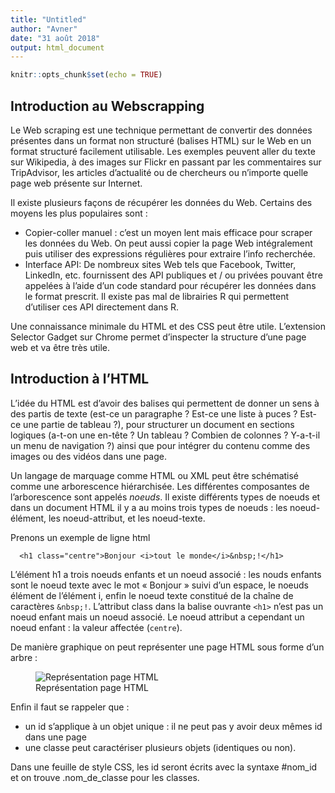 ```yaml
---
title: "Untitled"
author: "Avner"
date: "31 août 2018"
output: html_document
---
```


```r
knitr::opts_chunk$set(echo = TRUE)
```

## Introduction au Webscrapping

Le Web scraping est une technique permettant de convertir des données présentes dans un format non structuré (balises HTML) sur le Web en un format structuré facilement utilisable. Les exemples peuvent aller du texte sur Wikipedia, à des images sur Flickr en passant par les commentaires sur TripAdvisor, les articles d'actualité ou de chercheurs ou n'importe quelle page web présente sur Internet.

Il existe plusieurs façons de récupérer les données du Web. Certains des moyens les plus populaires sont :

* Copier-coller manuel : c'est un moyen lent mais efficace pour scraper les données du Web. On peut aussi copier la page Web intégralement puis utiliser des expressions régulières pour extraire l'info recherchée.
* Interface API: De nombreux sites Web tels que Facebook, Twitter, LinkedIn, etc. fournissent des API publiques et / ou privées pouvant être appelées à l'aide d'un code standard pour récupérer les données dans le format prescrit. Il existe pas mal de librairies R qui permettent d'utiliser ces API directement dans R.
  
Une connaissance minimale du HTML et des CSS peut être utile. L'extension Selector Gadget sur Chrome permet d'inspecter la structure d'une page web et va être très utile.

## Introduction à l'HTML
L'idée du HTML est d'avoir des balises qui permettent de donner un sens à des partis de texte (est-ce un paragraphe ? Est-ce une liste à puces ? Est-ce une partie de tableau ?), pour structurer un document en sections logiques (a-t-on une en-tête ? Un tableau ? Combien de colonnes ? Y-a-t-il un menu de navigation ?) ainsi que pour intégrer du contenu comme des images ou des vidéos dans une page.

Un langage de marquage comme HTML ou XML peut être schématisé comme une arborescence hiérarchisée. Les différentes composantes de l'arborescence sont appelés _noeuds_. Il existe différents types de noeuds et dans un document HTML il y a au moins trois types de noeuds : les noeud-élément, les noeud-attribut, et les noeud-texte.

Prenons un exemple de ligne html

      <h1 class="centre">Bonjour <i>tout le monde</i>&nbsp;!</h1>


L'élément h1 a  trois noeuds enfants et un noeud associé : les nouds enfants sont le noeud texte avec le mot « Bonjour » suivi d'un espace, le noeuds élément de l'élément i, enfin le noeud texte constitué de la chaîne de caractères `&nbsp;!`. L'attribut class dans la balise ouvrante `<h1>` n'est pas un noeud enfant mais un noeud associé. Le noeud attribut a cependant un noeud enfant : la valeur affectée (`centre`). 

De manière graphique on peut représenter une page HTML sous forme d'un arbre :


![Représentation page HTML](HTMLDOMTree.png)

Enfin il faut se rappeler que :

* un id s'applique à un objet unique : il ne peut pas y avoir deux mêmes id dans une page
* une classe peut caractériser plusieurs objets (identiques ou non).

Dans une feuille de style CSS, les id seront écrits avec la syntaxe #nom_id et on trouve .nom_de_classe pour les classes.
